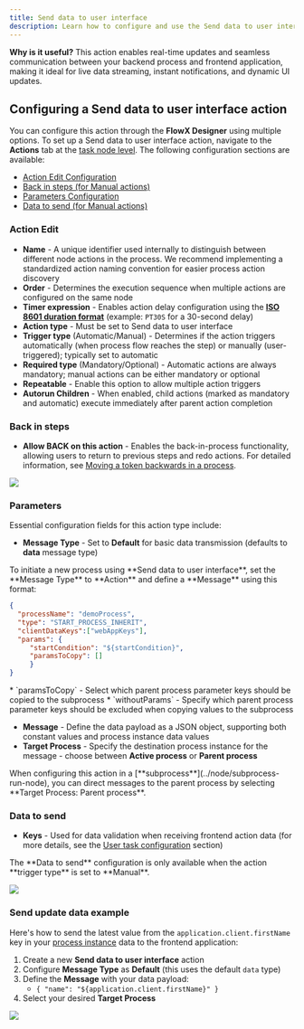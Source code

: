```yaml
---
title: Send data to user interface
description: Learn how to configure and use the Send data to user interface action in FlowX. This action leverages Server-Sent Events (SSE) to enable real-time data streaming, push notifications, and live updates from server to client through a persistent HTTP connection. Perfect for real-time frontend updates and process-to-UI communication.
---
```


**Why is it useful?** This action enables real-time updates and seamless communication between your backend process and frontend application, making it ideal for live data streaming, instant notifications, and dynamic UI updates.

## Configuring a Send data to user interface action

You can configure this action through the **FlowX Designer** using multiple options. To set up a Send data to user interface action, navigate to the **Actions** tab at the [task node level](../../flowx-designer/managing-a-process-flow/adding-a-new-node). The following configuration sections are available:

* [Action Edit Configuration](#action-edit)
* [Back in steps (for Manual actions)](#back-in-steps)
* [Parameters Configuration](#parameters)
* [Data to send (for Manual actions)](#data-to-send)

### Action Edit

* **Name** - A unique identifier used internally to distinguish between different node actions in the process. We recommend implementing a standardized action naming convention for easier process action discovery
* **Order** - Determines the execution sequence when multiple actions are configured on the same node
* **Timer expression** - Enables action delay configuration using the [**ISO 8601 duration format**](https://www.w3.org/TR/NOTE-datetime) (example: `PT30S` for a 30-second delay)
* **Action type** - Must be set to Send data to user interface
* **Trigger type** (Automatic/Manual) - Determines if the action triggers automatically (when process flow reaches the step) or manually (user-triggered); typically set to automatic
* **Required type** (Mandatory/Optional) - Automatic actions are always mandatory; manual actions can be either mandatory or optional
* **Repeatable** - Enable this option to allow multiple action triggers
* **Autorun Children** - When enabled, child actions (marked as mandatory and automatic) execute immediately after parent action completion

### Back in steps

* **Allow BACK on this action** - Enables the back-in-process functionality, allowing users to return to previous steps and redo actions. For detailed information, see [Moving a token backwards in a process](../../flowx-designer/managing-a-process-flow/moving-a-token-backwards-in-a-process).

![](https://s3.eu-west-1.amazonaws.com/docx.flowx.ai/building-blocks/node/websocket_action_edit.png)

### Parameters

Essential configuration fields for this action type include:

* **Message Type** - Set to **Default** for basic data transmission (defaults to **data** message type)

<Warning>
To initiate a new process using **Send data to user interface**, set the **Message Type** to **Action** and define a **Message** using this format:
</Warning>

```json
{
  "processName": "demoProcess",
  "type": "START_PROCESS_INHERIT",
  "clientDataKeys":["webAppKeys"],
  "params": {
     "startCondition": "${startCondition}",
     "paramsToCopy": []
     }
}
```

<Info>
* `paramsToCopy` - Select which parent process parameter keys should be copied to the subprocess
* `withoutParams` - Specify which parent process parameter keys should be excluded when copying values to the subprocess
</Info>

* **Message** - Define the data payload as a JSON object, supporting both constant values and process instance data values
* **Target Process** - Specify the destination process instance for the message - choose between **Active process** or **Parent process**

<Info>
When configuring this action in a [**subprocess**](../node/subprocess-run-node), you can direct messages to the parent process by selecting **Target Process: Parent process**.
</Info>

### Data to send

* **Keys** - Used for data validation when receiving frontend action data (for more details, see the [User task configuration](../node/user-task-node) section)

<Warning>
The **Data to send** configuration is only available when the action **trigger type** is set to **Manual**.
</Warning>

![](https://s3.eu-west-1.amazonaws.com/docx.flowx.ai/building-blocks/node/websocket_data_to_send.gif)

### Send update data example

Here's how to send the latest value from the `application.client.firstName` key in your [process instance](../process/process-instance) data to the frontend application:

1. Create a new **Send data to user interface** action
2. Configure **Message Type** as **Default** (this uses the default `data` type)
3. Define the **Message** with your data payload:
   * `{ "name": "${application.client.firstName}" }`
4. Select your desired **Target Process**

![](https://s3.eu-west-1.amazonaws.com/docx.flowx.ai/building-blocks/node/websocket_send_update_data.gif)